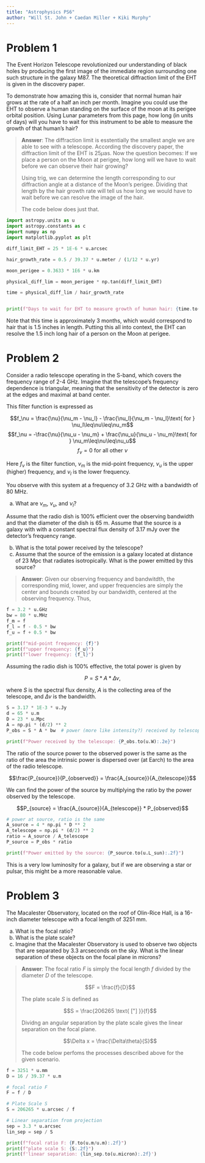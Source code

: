 ```yaml
---
title: "Astrophysics PS6"
author: "Will St. John + Caedan Miller + Kiki Murphy"
---
```


# Problem 1
The Event Horizon Telescope revolutionized our understanding of black holes by producing the first image of the immediate region surrounding one such structure in the galaxy M87. The theoretical diffraction limit of the EHT is given in the discovery paper.

To demonstrate how amazing this is, consider that normal human hair grows at the rate of a half an inch per month. Imagine you could use the EHT to observe a human standing on the surface of the moon at its perigee orbital position. Using Lunar parameters from this page, how long (in units of days) will you have to wait for this instrument to be able to measure the growth of that human's hair?


> **Answer**: The diffraction limit is esstentially the smallest angle we are able to see with a telescope. According the discovery paper, the diffraction limit of the EHT is $25\mu$as. Now the question becomes: If we place a person on the Moon at perigee, how long will we have to wait before we can observe their hair growing?
>
> Using trig, we can determine the length corresponding to our diffraction angle at a distance of the Moon's perigee. Dividing that length by the hair growth rate will tell us how long we would have to wait before we can resolve the image of the hair.
>
> The code below does just that.
>
```python
import astropy.units as u
import astropy.constants as c
import numpy as np
import matplotlib.pyplot as plt

diff_limit_EHT = 25 * 1E-6 * u.arcsec

hair_growth_rate = 0.5 / 39.37 * u.meter / (1/12 * u.yr)

moon_perigee = 0.3633 * 1E6 * u.km

physical_diff_lim = moon_perigee * np.tan(diff_limit_EHT)

time = physical_diff_lim / hair_growth_rate


print(f"Days to wait for EHT to measure growth of human hair: {time.to(u.yr) * 365 / u.yr:.2f} days")
```

Note that this time is approximately 3 months, which would correspond to hair that is 1.5 inches in length. Putting this all into context, the EHT can resolve the 1.5 inch long hair of a person on the Moon at perigee.

# Problem 2
Consider a radio telescope operating in the S-band, which covers the frequency range of 2-4 GHz.  Imagine that the telescope's frequency dependence is triangular, meaning that the sensitivity of the detector is zero at the edges and maximal at band center.

This filter function is expressed as

$$f_\nu = \frac{\nu}{\nu_m - \nu_l} - \frac{\nu_l}{\nu_m - \nu_l}\text{ for } \nu_l\leq\nu\leq\nu_m$$
$$f_\nu = -\frac{\nu}{\nu_u - \nu_m} + \frac{\nu_u}{\nu_u - \nu_m}\text{ for } \nu_m\leq\nu\leq\nu_u$$
$$f_\nu = 0\text{ for all other }\nu$$

Here $f_\nu$ is the filter function, $\nu_m$ is the mid-point frequency, $\nu_u$ is the upper (higher) frequency, and $\nu_l$ is the lower frequency.

You observe with this system at a frequency of 3.2 GHz with a bandwidth of 80 MHz.  

a) What are $\nu_m$, $\nu_u$, and $\nu_l$?

Assume that the radio dish is 100% efficient over the observing bandwidth and that the diameter of the dish is 65 m.  Assume that the source is a galaxy with with a constant spectral flux density of 3.17 mJy over the detector’s frequency range.  

b) What is the total power received by the telescope?
c) Assume that the source of the emission is a galaxy located at distance of 23 Mpc that radiates isotropically.  What is the power emitted by this source? 

> **Answer**: Given our observing frequency and bandwitdth, the corresponding mid, lower, and upper frequencies are simply the center and bounds created by our bandwidth, centered at the observing frequency. Thus,
>
```python
f = 3.2 * u.GHz
bw = 80 * u.MHz
f_m = f
f_l = f - 0.5 * bw
f_u = f + 0.5 * bw

print(f"mid-point frequency: {f}")
print(f"upper frequency: {f_u}")
print(f"lower frequency: {f_l}")

```

Assuming the radio dish is 100% effective, the total power is given by 

$$P = S * A * \Delta\nu,$$

where $S$ is the spectral flux density, $A$ is the collecting area of the telescope, and $\Delta\nu$ is the bandwidth.

```python
S = 3.17 * 1E-3 * u.Jy
d = 65 * u.m
D = 23 * u.Mpc
A = np.pi * (d/2) ** 2
P_obs = S * A * bw  # power (more like intensity?) received by telescope

print(f"Power received by the telescope: {P_obs.to(u.W):.2e}")
```

The ratio of the source power to the observed power is the same as the ratio of the area the intrinsic power is dispersed over (at Earch) to the area of the radio telescope.

$$\frac{P_{source}}{P_{observed}} = \frac{A_{source}}{A_{telescope}}$$

We can find the power of the source by multiplying the ratio by the power observed by the telescope.

$$P_{source} = \frac{A_{source}}{A_{telescope}} * P_{observed}$$

```python
# power at source, ratio is the same
A_source = 4 * np.pi * D ** 2
A_telescope = np.pi * (d/2) ** 2
ratio = A_source / A_telescope
P_source = P_obs * ratio

print(f"Power emitted by the source: {P_source.to(u.L_sun):.2f}")
```

This is a very low luminosity for a galaxy, but if we are observing a star or pulsar, this might be a more reasonable value.

# Problem 3
The Macalester Observatory, located on the roof of Olin-Rice Hall, is a 16-inch diameter telescope with a focal length of 3251 mm. 

a) What is the focal ratio?
b) What is the plate scale?
c) Imagine that the Macalester Observatory is used to observe two objects that are separated by 3.3 arcseconds on the sky.  What is the linear separation of these objects on the focal plane in microns?

> **Answer**: The focal ratio $F$ is simply the focal length $f$ divided by the diameter $D$ of the telescope.
>
> $$F = \frac{f}{D}$$
>
> The plate scale $S$ is defined as
>
> $$S = \frac{206265 \text{ ["] }}{f}$$
>
> Dividng an angular separation by the plate scale gives the linear separation on the focal plane.
>
> $$\Delta x = \frac{\Delta\theta}{S}$$
>
> The code below perfoms the processes described above for the given scenario.
```python
f = 3251 * u.mm
D = 16 / 39.37 * u.m

# focal ratio F
F = f / D

# Plate Scale S
S = 206265 * u.arcsec / f

# Linear separation from projection
sep = 3.3 * u.arcsec
lin_sep = sep / S

print(f"focal ratio F: {F.to(u.m/u.m):.2f}")
print(f"plate scale S: {S:.2f}")
print(f'linear separation: {lin_sep.to(u.micron):.2f}')
```


